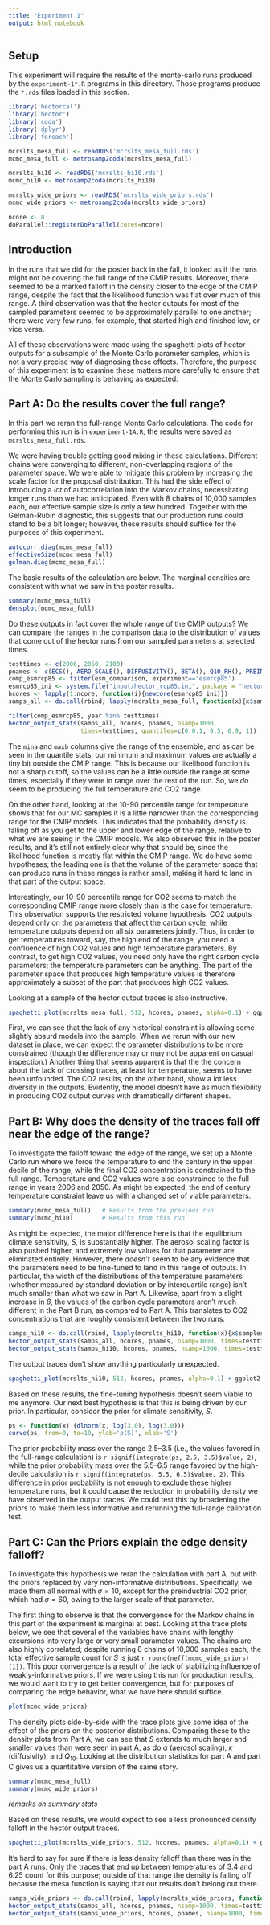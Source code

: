 ```yaml
---
title: "Experiment 1"
output: html_notebook
---
```


## Setup 

This experiment will require the results of the monte-carlo runs produced by the
`experiment-1*.R` programs in this directory.  Those programs produce the
`*.rds` files loaded in this section.

```r
library('hectorcal')
library('hector')
library('coda')
library('dplyr')
library('foreach')

mcrslts_mesa_full <- readRDS('mcrslts_mesa_full.rds')
mcmc_mesa_full <- metrosamp2coda(mcrslts_mesa_full)

mcrslts_hi10 <- readRDS('mcrslts_hi10.rds')
mcmc_hi10 <- metrosamp2coda(mcrslts_hi10)

mcrslts_wide_priors <- readRDS('mcrslts_wide_priors.rds')
mcmc_wide_priors <- metrosamp2coda(mcrslts_wide_priors)

ncore <- 8
doParallel::registerDoParallel(cores=ncore)

```

## Introduction

In the runs that we did for the poster back in the fall, it looked as if the
runs might not be covering the full range of the CMIP results.  Moreover, there
seemed to be a marked falloff in the density closer to the edge of the CMIP
range, despite the fact that the likelihood function was flat over much of this
range.  A third observation was that the hector outputs for most of the sampled
parameters seemed to be approximately parallel to one another; there were very
few runs, for example, that started high and finished low, or vice versa.

All of these observations were made using the spaghetti plots of hector outputs
for a subsample of the Monte Carlo parameter samples, which is not a very precise
way of diagnosing these effects.  Therefore, the purpose of this experiment is to 
examine these matters more carefully to ensure that the Monte Carlo sampling is 
behaving as expected.

## Part A: Do the results cover the full range?

In this part we reran the full-range Monte Carlo calculations.  The code for 
performing this run is in `experiment-1A.R`; the results were saved as 
`mcrslts_mesa_full.rds`.

We were having trouble getting good mixing in these calculations.  Different 
chains were converging to different, non-overlapping regions of the parameter
space.  We were able to mitigate this problem by increasing the scale factor 
for the proposal distribution.  This had the side effect of introducing a _lot_
of autocorrelation into the Markov chains, necessitating longer runs than we
had anticipated.  Even with 8 chains of 10,000 samples each, our effective 
sample size is only a few hundred.  Together with the Gelman-Rubin diagnostic,
this suggests that our production runs could stand to be a bit longer; however,
these results should suffice for the purposes of this experiment.

```r
autocorr.diag(mcmc_mesa_full)
effectiveSize(mcmc_mesa_full)
gelman.diag(mcmc_mesa_full)
```

The basic results of the calculation are below.  The marginal densities are
consistent with what we saw in the poster results.  

```r
summary(mcmc_mesa_full)
densplot(mcmc_mesa_full)
```

Do these outputs in fact cover the whole range of the CMIP outputs?  We can compare
the ranges in the comparison data to the distribution of values that come out of 
the hector runs from our sampled parameters at selected times.

```r
testtimes <- c(2006, 2050, 2100)
pnames <- c(ECS(), AERO_SCALE(), DIFFUSIVITY(), BETA(), Q10_RH(), PREINDUSTRIAL_CO2())
comp_esmrcp85 <- filter(esm_comparison, experiment=='esmrcp85')
esmrcp85_ini <- system.file("input/hector_rcp85.ini", package = "hector")
hcores <- lapply(1:ncore, function(i){newcore(esmrcp85_ini)})
samps_all <- do.call(rbind, lapply(mcrslts_mesa_full, function(x){x$samples}))

filter(comp_esmrcp85, year %in% testtimes)
hector_output_stats(samps_all, hcores, pnames, nsamp=1000, 
                    times=testtimes, quantiles=c(0,0.1, 0.5, 0.9, 1))
```

The `mina` and `maxb` columns give the range of the ensemble, and as can be seen
in the quantile stats, our minimum and maximum values are actually a tiny bit
outside the CMIP range. This is because our likelihood function is not a sharp
cutoff, so the values can be a little outside the range at some times,
especially if they were in range over the rest of the run.  So, we _do_ seem to
be producing the full temperature and CO2 range.

On the other hand, looking at the 10-90 percentile range for temperature shows
that for our MC samples it is a little narrower than the corresponding range for
the CMIP models.  This indicates that the probability density is falling off as
you get to the upper and lower edge of the range, relative to what we are seeing
in the CMIP models.  We also observed this in the poster results, and it’s still
not entirely clear why that should be, since the likelihood function is mostly
flat within the CMIP range.  We do have some hypotheses; the leading one is that
the volume of the parameter space that can produce runs in these ranges is rather
small, making it hard to land in that part of the output space.

Interestingly, our 10-90 percentile range for CO2 seems to match the
corresponding CMIP range more closely than is the case for temperature.  This
observation supports the restricted volume hypothesis.  CO2 outputs depend only
on the parameters that affect the carbon cycle, while temperature outputs depend
on all six parameters jointly.  Thus, in order to get temperatures toward, say, 
the high end of the range, you need a confluence of high CO2 values and high
temperature parameters.  By contrast, to get high CO2 values, you need only 
have the right carbon cycle parameters; the temperature parameters can be anything.
The part of the parameter space that produces high temperature values is therefore
approximately a subset of the part that produces high CO2 values.

Looking at a sample of the hector output traces is also instructive.
```r
spaghetti_plot(mcrslts_mesa_full, 512, hcores, pnames, alpha=0.1) + ggplot2::ggtitle('Full range')
```

First, we can see that the lack of any historical constraint is allowing some
slightly absurd models into the sample.  When we rerun with our new dataset in
place, we can expect the parameter distributions to be more constrained (though
the difference may or may not be apparent on casual inspection.)  Another thing
that seems apparent is that the the concern about the lack of crossing traces, 
at least for temperature, seems to have been unfounded.  The CO2 results, on 
the other hand, show a lot less diversity in the outputs.  Evidently, the model
doesn't have as much flexibility in producing CO2 output curves with dramatically
different shapes.

## Part B: Why does the density of the traces fall off near the edge of the range?

To investigate the falloff toward the edge of the range, we set up a Monte Carlo 
run where we force the temperature to end the century in the upper decile of the 
range, while the final CO2 concentration is constrained to the full range. 
Temperature and CO2 values were also constrained to the full range in years 2006
and 2050.  As might be expected, the end of century temperature constraint leave us with 
a changed set of viable parameters.

```r
summary(mcmc_mesa_full)   # Results from the previous run
summary(mcmc_hi10)        # Results from this run
```

As might be expected, the major difference here is that the equilibrium climate
sensitivity, $S$, is substantially higher. The aerosol scaling factor is also 
pushed higher, and extremely low values for that parameter are eliminated entirely.
However, there _doesn't_ seem to be any evidence that the parameters need to be 
fine-tuned to land in this range of outputs.  In particular, the width of the 
distributions of the temperature parameters (whether measured by standard 
deviation or by interquartile range) isn't much smaller than what we saw in Part
A.  Likewise, apart from a slight increase in $\beta$, the values of the carbon
cycle parameters aren't much different in the Part B run, as compared to Part A.
This translates to CO2 concentrations that are roughly consistent between the
two runs.

```r
samps_hi10 <- do.call(rbind, lapply(mcrslts_hi10, function(x){x$samples}))
hector_output_stats(samps_all, hcores, pnames, nsamp=1000, times=testtimes, quantiles=c(0,0.1, 0.5, 0.9, 1))
hector_output_stats(samps_hi10, hcores, pnames, nsamp=1000, times=testtimes, quantiles=c(0,0.1, 0.5, 0.9, 1))
```

The output traces don't show anything particularly unexpected.

```r
spaghetti_plot(mcrslts_hi10, 512, hcores, pnames, alpha=0.1) + ggplot2::ggtitle('Upper decile, final year only')
```

Based on these results, the fine-tuning hypothesis doesn't seem viable to me anymore.
Our next best hypothesis is that this is being driven by our prior.  In particular, 
considor the prior for climate sensitivity, $S$.

```r
ps <- function(x) {dlnorm(x, log(3.0), log(3.0))}
curve(ps, from=0, to=10, ylab='p(S)', xlab='S')
```

The prior probability mass over the range 2.5--3.5 (i.e., the values favored in the full-range calculation) 
is `r signif(integrate(ps, 2.5, 3.5)$value, 2)`, while the prior probability mass over the 5.5--6.5 range
favored by the high-decile calculation is `r signif(integrate(ps, 5.5, 6.5)$value, 2)`.  This difference in prior 
probability is not enough to exclude these higher temperature runs, but it could cause the reduction in probability
density we have observed in the output traces.  We could test this by broadening the priors to make them 
less informative and rerunning the full-range calibration test.

## Part C: Can the Priors explain the edge density falloff?

To investigate this hypothesis we reran the calculation with part A, but with the priors replaced by very 
non-informative distributions.  Specifically, we made them all normal with $\sigma = 10$, except for the 
preindustrial CO2 prior, which had $\sigma = 60$, owing to the larger scale of that parameter.

The first thing to observe is that the convergence for the Markov chains in this part of the experiment
is marginal at best.  Looking at the trace plots below, we see that several of the variables have chains 
with lengthy excursions into very large or very small parameter values.  The chains are also highly correlated;
despite running 8 chains of 10,000 samples each, the total effective sample count for $S$ is just 
`r round(neff(mcmc_wide_priors)[1])`.  This poor convergence is a result of the lack of stabilizing influence 
of weakly-informative priors.  If we were using this run for production results, we would want to try to 
get better convergence, but for purposes of comparing the edge behavior, what we have here should suffice.

```r
plot(mcmc_wide_priors)
```

The density plots side-by-side with the trace plots give some idea of the effect
of the priors on the posterior distributions.  Comparing these to the density plots
from Part A, we can see that $S$ extends to much larger and smaller values than were
seen in part A, as do $\alpha$ (aerosol scaling), $\kappa$ (diffusivity), and $Q_{10}$.
Looking at the distribution statistics for part A and part C gives us a quantitative
version of the same story.

```r
summary(mcmc_mesa_full)
summary(mcmc_wide_priors)
```

_remarks on summary stats_

Based on these results, we would expect to see a less pronounced density falloff 
in the hector output traces.

```r
spaghetti_plot(mcrslts_wide_priors, 512, hcores, pnames, alpha=0.1) + ggplot2::ggtitle('Full range calibration with wide priors')
```

It's hard to say for sure if there is less density falloff than there was in the part A
runs.  Only the traces that end up between temperatures of 3.4 and 6.25 count for this
purpose; outside of that range the density is falling off because the mesa function is 
saying that our results don't belong out there.

```r
samps_wide_priors <- do.call(rbind, lapply(mcrslts_wide_priors, function(x){x$samples}))
hector_output_stats(samps_all, hcores, pnames, nsamp=1000, times=testtimes, quantiles=c(0,0.1, 0.5, 0.9, 1))
hector_output_stats(samps_wide_priors, hcores, pnames, nsamp=1000, times=testtimes, quantiles=c(0,0.1, 0.5, 0.9, 1))
```

